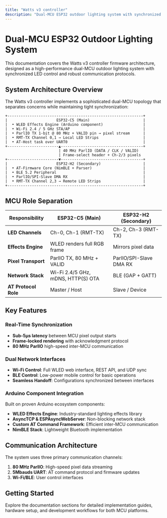 ```yaml
---
title: "Watts v3 controller"
description: "Dual-MCU ESP32 outdoor lighting system with synchronized LED control across Wi-Fi and BLE interfaces"
---
```


# Dual-MCU ESP32 Outdoor Lighting System

This documentation covers the Watts v3 controller firmware architecture, designed as a high-performance dual-MCU outdoor lighting system with synchronized LED control and robust communication protocols.

## System Architecture Overview

The Watts v3 controller implements a sophisticated dual-MCU topology that separates concerns while maintaining tight synchronization:

```
+-------------------------------------------------------------+
|                      ESP32-C5 (Main)                        |
|  • WLED Effects Engine (Arduino component)                  |
|  • Wi-Fi 2.4 / 5 GHz STA/AP                                 |
|  • ParlIO TX 1-bit @ 80 MHz + VALID pin → pixel stream      |
|  • RMT-TX Channel 0,1 → Local LED Strips                    |
|  • AT-Host task over UART0                                  |
+-----------------------▲-------------------------------------+
                        | 40 MHz ParlIO (DATA / CLK / VALID)
                        | Frame-select header + Ch-2/3 pixels
+-----------------------▼-------------------------------------+
|                      ESP32-H2 (Secondary)                   |
|  • AT-Firmware Core (NimBLE + Parser)                       |
|  • BLE 5.2 Peripheral                                       |
|  • ParlIO/SPI-Slave DMA RX                                  |
|  • RMT-TX Channel 2,3 → Remote LED Strips                   |
+-------------------------------------------------------------+
```

## MCU Role Separation

| Responsibility | ESP32-C5 (Main) | ESP32-H2 (Secondary) |
|---|---|---|
| **LED Channels** | Ch-0, Ch-1 (RMT-TX) | Ch-2, Ch-3 (RMT-TX) |
| **Effects Engine** | WLED renders full RGB frame | Mirrors pixel data |
| **Pixel Transport** | ParlIO TX, 80 MHz + VALID | ParlIO/SPI-Slave DMA RX |
| **Network Stack** | Wi-Fi 2.4/5 GHz, mDNS, HTTP(S) OTA | BLE (GAP + GATT) |
| **AT Protocol Role** | Master / Host | Slave / Device |

## Key Features

### Real-Time Synchronization
- **Sub-5µs latency** between MCU pixel output starts
- **Frame-locked rendering** with acknowledgment protocol
- **80 MHz ParlIO** high-speed inter-MCU communication

### Dual Network Interfaces
- **Wi-Fi Control**: Full WLED web interface, REST API, and UDP sync
- **BLE Control**: Low-power mobile control for basic operations
- **Seamless Handoff**: Configurations synchronized between interfaces

### Arduino Component Integration
Built on proven Arduino ecosystem components:
- **WLED Effects Engine**: Industry-standard lighting effects library
- **AsyncTCP & ESPAsyncWebServer**: Non-blocking network stack
- **Custom AT Command Framework**: Efficient inter-MCU communication
- **NimBLE Stack**: Lightweight Bluetooth implementation

## Communication Architecture

The system uses three primary communication channels:
1. **80 MHz ParlIO**: High-speed pixel data streaming
2. **5Mbauds UART**: AT command protocol and firmware updates
3. **Wi-Fi/BLE**: User control interfaces

## Getting Started

Explore the documentation sections for detailed implementation guides, hardware setup, and development workflows for both MCU platforms.